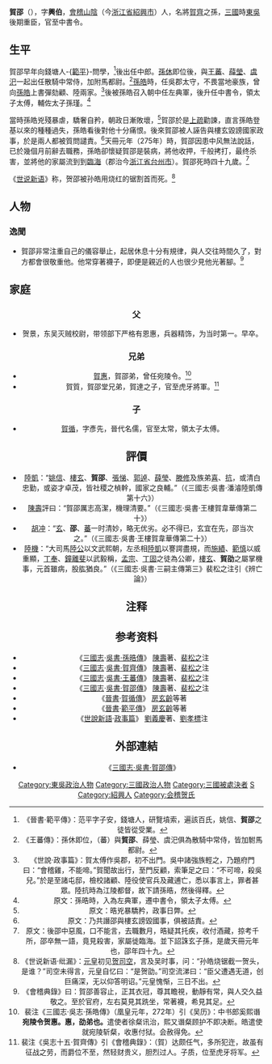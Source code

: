 {{東亞男性歷史人物
|名稱 =賀邵
|國家 =[[孫吳|孫吳]]
|時代 =三國時期
|主君 =[[孫權|孫權]]、[[孫亮|孫亮]]、[[孫休|孫休]]、[[孫晧|孫晧]]
|最高職務 =[[中書令|中書令]]，領太子太傅
|姓名 =賀邵
|字 =興伯
|官職 =吳郡太守→散騎中常侍→中書令，領太子太傅
|籍貫 =[[會稽郡|會稽]][[山阴县_(浙江省)|山陰]]（今[[浙江省|浙江省]][[紹興市|紹興市]]）
|出生年=[[孙权|吳大帝]][[黃武|黃武]]六年<br/>227年
|逝世年=[[孙皓|吳末帝]][[天冊|天冊]]元年<br/>275年
|父親=賀景
|兄弟=賀惠
|子=[[賀循|賀循]]
|注釋 =
}}

'''賀邵'''（{{bd|227年||275年|catIdx=H}}），字'''興伯'''，[[會稽郡|會稽]][[山阴县_(浙江省)|山陰]]（今[[浙江省|浙江省]][[紹興市|紹興市]]）人，名將[[賀齊|賀齊]]之孫，[[三國|三國]]時[[孫吳|東吳]]後期重臣，官至中書令。

== 生平 ==
賀邵早年向錢塘人-{[[范平_(西晉)|範平]]}-問學，<ref>《晉書·範平傳》：范平字子安，錢塘人，研覽墳索，遍該百氏，姚信、'''賀邵'''之徒皆從受業。</ref>後出任中郎。[[孫休|孫休]]即位後，與[[王蕃|王蕃]]、[[薛瑩_(三國)|薛瑩]]、[[虞汜|虞汜]]一起出任散騎中常侍，加附馬都尉。<ref>《王蕃傳》：孫休即位，（蕃）與'''賀邵'''、薛瑩、虞汜俱為散騎中常侍，皆加駙馬都尉。</ref>[[孫皓|孫皓]]時，任吳郡太守，不畏當地豪族，曾向[[孫皓|孫皓]]上書彈劾顧、陸兩家。<ref>《世說·政事篇》：賀太傅作吳郡，初不出門。吳中諸強族輕之，乃題府門曰：“會稽雞，不能啼。”賀聞故出行，至門反顧，索筆足之曰：“不可啼，殺吳兒。”於是至諸屯邸，檢校諸顧、陸役使官兵及藏逋亡，悉以事言上，罪者甚眾。陸抗時為江陵都督，故下請孫晧，然後得釋。</ref>後被孫皓召入朝中任左典軍，後升任中書令，領太子太傅，輔佐太子孫瑾。<ref>原文：孫晧時，入為左典軍，遷中書令，領太子太傅。</ref>

當時孫皓兇殘暴虐，驕奢自矜，朝政日漸敗壞，<ref>原文：晧兇暴驕矜，政事日弊。</ref>賀邵於是[[:s:賀邵諫孫皓疏|上疏]]勸諫，直言孫皓登基以來的種種過失，孫皓看後對他十分痛恨。後來賀邵被人誣告與樓玄毀謗國家政事，於是兩人都被質問譴責。<ref>原文：乃共譖邵與樓玄謗毀國事，俱被詰責。</ref>天冊元年（275年）時，賀邵因患中风無法說話，已於幾個月前辭去職務，孫皓卻懷疑賀邵是裝病，將他收押，千般拷打，最终杀害，並將他的家屬流到到[[臨海|臨海]]（郡治今[[浙江省|浙江省]][[台州市|台州市]]）。賀邵死時四十九歲。<ref>原文：後邵中惡風，口不能言，去職數月，晧疑其托疾，收付酒藏，掠考千所，邵卒無一語，竟見殺害，家屬徙臨海。並下詔誅玄子孫，是歲天冊元年也，邵年四十九。</ref>

《[[世说新语|世说新语]]》称，贺邵被孙皓用烧红的锯割首而死。<ref>《世说新语·纰漏》：[[晋元帝|元皇]]初见[[贺循|贺司空]]，言及吴时事，问：“孙皓烧锯截一贺头，是谁？”司空未得言，元皇自忆曰：“是贺劭。”司空流涕曰：“臣父遭遇无道，创巨痛深，无以仰答明诏。”元皇愧惭，三日不出。</ref>

==人物==
===逸聞===
*賀邵非常注重自己的儀容舉止，起居休息十分有規律，與人交往時間久了，對方都會很敬重他。他常穿著襪子，即便是親近的人也很少見他光著腳。<ref>《會稽典錄》曰：賀邵善容止，正其衣冠，尊其瞻視，動靜有常，與人交久益敬之。至於官府，左右莫見其跣坐，常著襪，希見其足。</ref> 

==家庭==
{{Ahnentafel top|[[會稽賀氏世系圖|會稽賀氏家系]]（漢末至南朝）}}<center>
{{chart/start}}
{{chart | |,|-|-|-|.|}}
{{chart | Ch | | Fu |Ch=贺纯|Fu=贺辅}}
{{chart | | | | | |!|}}
{{chart | | | | | Qi |Qi=[[贺齐|贺齐]]}}
{{chart | |,|-|-|-|(|}}
{{chart | Da | | Ji |Da=[[贺达|贺达]]|Ji=贺景}}
{{chart | |!| | | |)|-|-|-|.|}}
{{chart | Zh | | Sh | | Hu |Zh=贺质|Sh=[[贺邵|贺邵]]|Hu=[[贺惠|贺惠]]}}
{{chart | | | | | |!|}}
{{chart | | | | | Xu |Xu=[[贺循|贺循]]}}
{{chart | |,|-|-|-|(|}}
{{chart | Xi | | Mo |Xi=贺隰|Mo=□}}
{{chart | |,|-|-|-|(|}}
{{chart | Dy | | Dl |Dy=[[贺道养|贺道养]]|Dl=贺道力}}
{{chart | | | | | |!|}}
{{chart | | | | | Su |Su=贺损}}
{{chart | | | | | |)|-|-|-|.|}}
{{chart | | | | | Ch | | Mo |Ch=[[贺瑒|贺瑒]]|Mo=□}}
{{chart | |,|-|-|-|(| | | |!| |}}
{{chart | Ge | | Ji | | Ch |Ge=[[贺革|贺革]]|Ji=贺季|Ch=[[贺琛|贺琛]]}}
{{chart | |!| | | | | | | |!|}}
{{chart | Hu | | | | | | Xu |Hu=贺徽|Xu=贺翊}}
{{chart/end}}
{{ahnentafel bottom}}

===父===
*贺景，东吴灭贼校尉，带领部下严格有恩惠，兵器精饰，为当时第一。早卒。

===兄弟===
*[[賀惠|賀惠]]，賀邵弟，曾任宛陵令。<ref>裴注《三國志·吳志·孫皓傳》（凰皇元年，272年）引《吴历》：中书郎奚熙谮'''宛陵令贺惠。惠，劭弟也。'''遣使者徐粲讯治，熙又谮粲顾护不即决断。皓遣使就宛陵斩粲，收惠付狱。会赦得免。</ref>
*賀質，賀邵堂兄弟，賀達之子，官至虎牙將軍。<ref>裴注《吳志十五·賀齊傳》引《會稽典錄》：（賀）达颇任气，多所犯迕，故虽有征战之劳，而爵位不至，然轻财贵义，胆烈过人。子质，位至虎牙将军。</ref>

===子===
*[[賀循|賀循]]，字彥先，晉代名儒，官至太常，領太子太傅。

==評價==
*[[陆凯_(三国)|陸凱]]：“[[姚信|姚信]]、[[樓玄|樓玄]]、'''賀邵'''、[[張悌_(東吳)|張悌]]、[[郭逴|郭逴]]、[[薛瑩_(三國)|薛瑩]]、[[滕修|滕修]]及族弟[[陸喜|喜]]、[[陸抗|抗]]，或清白忠勤，或姿才卓茂，皆社稷之楨幹，國家之良輔。”（《三國志·吳書·潘濬陸凱傳第十六》）
*[[陳壽|陳壽]]評曰：“賀邵厲志高潔，機理清要。”（《三國志·吳書·王樓賀韋華傳第二十》）
*[[胡冲|胡冲]]：“[[楼玄|玄]]、'''邵'''、[[王蕃|蕃]]一时清妙，略无优劣。必不得已，玄宜在先，邵当次之。”（《三國志·吳書·王樓賀韋華傳第二十》）
*[[陸機|陸機]]：“大司馬[[陸抗|陸公]]以文武熙朝，左丞相[[陆凯_(三国)|陸凱]]以謇諤盡規，而[[施績|施績]]、[[範慎|範慎]]以威重顯，[[丁奉|丁奉]]、[[鐘離斐|鐘離斐]]以武毅稱，[[孟宗|孟宗]]、[[丁固_(東吳)|丁固]]之徒為公卿，[[樓玄|樓玄]]、'''賀劭'''之屬掌機事，元首雖病，股肱猶良。”（《三國志·吳書·三嗣主傳第三》裴松之注引《辨亡論》）

== 注释 ==
{{reflist|2}}

==参考资料==
* 《[[三國志|三國志]]·[[s:三國志/卷48|吳書·孫晧傳]]》 [[陳壽|陳壽]]著、[[裴松之|裴松之]]注
* 《[[三國志|三國志]]·[[s:三國志/卷60|吳書·賀齊傳]]》 [[陳壽|陳壽]]著、[[裴松之|裴松之]]注
* 《[[三國志|三國志]]·[[s:三國志/卷65|吳書·王蕃傳]]》 [[陳壽|陳壽]]著、[[裴松之|裴松之]]注
* 《[[三國志|三國志]]·[[s:三國志/卷65|吳書·賀邵傳]]》 [[陳壽|陳壽]]著、[[裴松之|裴松之]]注
* 《[[晉書|晉書]]·[[s:晉書/卷68|賀循傳]]》 [[房玄齡|房玄齡]]等著
* 《[[晉書|晉書]]·[[s:晉書/卷91|範平傳]]》 [[房玄齡|房玄齡]]等著
* 《[[世說新語|世說新語]]·[[s:世說新語/政事|政事篇]]》 [[劉義慶|劉義慶]]著、[[劉孝標|劉孝標]]注

==外部連結==
*《[[s:三国志|三國志·吳書·賀邵傳]]》

{{三国志}}
{{DEFAULTSORT:H}}
[[Category:東吳政治人物|Category:東吳政治人物]]
[[Category:三國政治人物|Category:三國政治人物]]
[[Category:三國被處決者|Category:三國被處決者]]
[[Category:賀姓|S]]
[[Category:紹興人|Category:紹興人]]
[[Category:会稽贺氏|Category:会稽贺氏]]